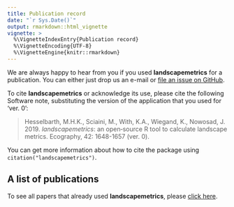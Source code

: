 ```yaml
---
title: Publication record
date: "`r Sys.Date()`"
output: rmarkdown::html_vignette
vignette: >
  %\VignetteIndexEntry{Publication record}
  %\VignetteEncoding{UTF-8}
  %\VignetteEngine{knitr::rmarkdown}
---
```


We are always happy to hear from you if you used **landscapemetrics** for a publication.
You can either just drop us an e-mail or [file an issue on GitHub](https://github.com/r-spatialecology/landscapemetrics/issues/new/).

To cite **landscapemetrics** or acknowledge its use, please cite the following Software note, substituting the version of the application that you used for ‘ver. 0’: 

<p>

> Hesselbarth, M.H.K., Sciaini, M., With, K.A., Wiegand, K., Nowosad, J. 2019.
*landscapemetrics*: an open‐source R tool to calculate landscape metrics. Ecography, 42: 1648-1657 (ver. 0).

</p>

You can get more information about how to cite the package using `citation("landscapemetrics")`.

## A list of publications

To see all papers that already used **landscapemetrics**, please [click here](https://scholar.google.com/scholar?start=0&hl=en&scisbd=2&as_sdt=80000005&cites=2286255906926357874&scipsc=).

